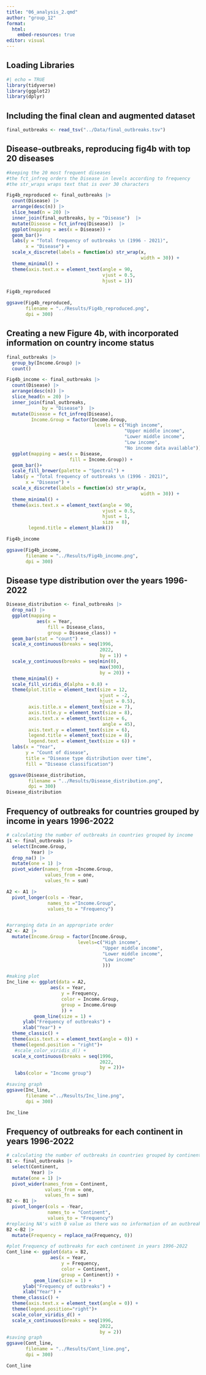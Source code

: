 ```yaml
---
title: "06_analysis_2.qmd"
author: "group_12"
format:
  html:
    embed-resources: true
editor: visual
---
```


## Loading Libraries

```r
#| echo = TRUE
library(tidyverse)
library(ggplot2)
library(dplyr)
```

## Including the final clean and augmented dataset

```r
final_outbreaks <- read_tsv("../Data/final_outbreaks.tsv")
```

## Disease-outbreaks, reproducing fig4b with top 20 diseases

```r
#keeping the 20 most frequent diseases
#the fct_infreq orders the Disease in levels according to frequency
#the str_wraps wraps text that is over 30 characters

Fig4b_reproduced <- final_outbreaks |> 
  count(Disease) |> 
  arrange(desc(n)) |> 
  slice_head(n = 20) |>  
  inner_join(final_outbreaks, by = "Disease")  |> 
  mutate(Disease = fct_infreq(Disease))  |>  
  ggplot(mapping = aes(x = Disease)) +
  geom_bar()+
  labs(y = "Total frequency of outbreaks \n (1996 - 2021)", 
       x = "Disease") +
  scale_x_discrete(labels = function(x) str_wrap(x, 
                                                 width = 30)) + 
  theme_minimal() +
  theme(axis.text.x = element_text(angle = 90, 
                                   vjust = 0.5,
                                   hjust = 1))

Fig4b_reproduced

ggsave(Fig4b_reproduced, 
       filename = "../Results/Fig4b_reproduced.png", 
       dpi = 300)
```

## Creating a new Figure 4b, with incorporated information on country income status

```r
final_outbreaks |> 
  group_by(Income.Group) |> 
  count()

Fig4b_income <- final_outbreaks |> 
  count(Disease) |> 
  arrange(desc(n)) |> 
  slice_head(n = 20) |> 
  inner_join(final_outbreaks, 
             by = "Disease")  |> 
  mutate(Disease = fct_infreq(Disease), 
         Income.Group = factor(Income.Group, 
                                levels = c("High income", 
                                           "Upper middle income", 
                                           "Lower middle income", 
                                           "Low income", 
                                           "No income data available"))) |>
  ggplot(mapping = aes(x = Disease, 
                       fill = Income.Group)) +
  geom_bar()+
  scale_fill_brewer(palette = "Spectral") +
  labs(y = "Total frequency of outbreaks \n (1996 - 2021)", 
       x = "Disease") +
  scale_x_discrete(labels = function(x) str_wrap(x, 
                                                 width = 30)) +
  theme_minimal() +
  theme(axis.text.x = element_text(angle = 90, 
                                   vjust = 0.5, 
                                   hjust = 1, 
                                   size = 8), 
        legend.title = element_blank())

Fig4b_income

ggsave(Fig4b_income, 
       filename = "../Results/Fig4b_income.png",
       dpi = 300)

```

## Disease type distribution over the years 1996-2022

```r
Disease_distribution <- final_outbreaks |>
  drop_na() |> 
  ggplot(mapping =
           aes(x = Year,
               fill = Disease_class, 
               group = Disease_class)) +
  geom_bar(stat = "count") +
  scale_x_continuous(breaks = seq(1996, 
                                  2022, 
                                  by = 1)) +
  scale_y_continuous(breaks = seq(min(0), 
                                  max(300), 
                                  by = 20)) +  
  theme_minimal() +
  scale_fill_viridis_d(alpha = 0.8) +
  theme(plot.title = element_text(size = 12,
                                  vjust = -2,
                                  hjust = 0.5),
        axis.title.x = element_text(size = 7),
        axis.title.y = element_text(size = 8),
        axis.text.x = element_text(size = 6,
                                   angle = 45),
        axis.text.y = element_text(size = 6),
        legend.title = element_text(size = 8),
        legend.text = element_text(size = 6)) +
  labs(x = "Year",
       y = "Count of disease",
       title = "Disease type distribution over time",
       fill = "Disease classification")

 ggsave(Disease_distribution, 
        filename = "../Results/Disease_distribution.png", 
        dpi = 300)
Disease_distribution
```

## Frequency of outbreaks for countries grouped by income in years 1996-2022

```r
# calculating the number of outbreaks in countries grouped by income
A1 <- final_outbreaks |> 
  select(Income.Group,
         Year) |> 
  drop_na() |> 
  mutate(one = 1) |> 
  pivot_wider(names_from =Income.Group,
              values_from = one, 
              values_fn = sum)

A2 <- A1 |> 
  pivot_longer(cols = -Year, 
               names_to ="Income.Group",
               values_to = "Frequency")  


#arranging data in an appropriate order
A2 <- A2 |> 
  mutate(Income.Group = factor(Income.Group, 
                          levels=c("High income",
                                   "Upper middle income",
                                   "Lower middle income",
                                   "Low income"
                                   )))

#making plot
Inc_line <- ggplot(data = A2, 
                aes(x = Year, 
                    y = Frequency,
                    color = Income.Group,
                    group = Income.Group
                    )) + 
          geom_line(size = 1) +
      ylab("Frequency of outbreaks") + 
      xlab("Year") +
  theme_classic() +
  theme(axis.text.x = element_text(angle = 0)) +
  theme(legend.position = "right")+
   #scale_color_viridis_d() +
  scale_x_continuous(breaks = seq(1996,
                                  2022, 
                                  by = 2))+
   labs(color = "Income group")

#saving graph
ggsave(Inc_line, 
       filename ="../Results/Inc_line.png", 
       dpi = 300)

Inc_line
```

## Frequency of outbreaks for each continent in years 1996-2022

```r
# calculating the number of outbreaks in countries grouped by continent
B1 <- final_outbreaks |>
  select(Continent,
         Year) |> 
  mutate(one = 1) |>
  pivot_wider(names_from = Continent,
              values_from = one, 
              values_fn = sum)
B2 <- B1 |> 
  pivot_longer(cols = -Year, 
               names_to = "Continent",
               values_to = "Frequency") 
#replacing NA's with 0 value as there was no information of an outbreak for a specific continent in a specific year
B2 <-B2 |> 
  mutate(Frequency = replace_na(Frequency, 0))

#plot Frequency of outbreaks for each continent in years 1996-2022
Cont_line <- ggplot(data = B2, 
                aes(x = Year, 
                    y = Frequency,
                    color = Continent,
                    group = Continent)) +  
          geom_line(size = 1) +
      ylab("Frequency of outbreaks") + 
      xlab("Year") +
  theme_classic() +
  theme(axis.text.x = element_text(angle = 0)) +
  theme(legend.position="right")+
  scale_color_viridis_d() +
  scale_x_continuous(breaks = seq(1996,
                                  2022, 
                                  by = 2))
#saving graph
ggsave(Cont_line, 
       filename = "../Results/Cont_line.png", 
       dpi = 300)

Cont_line
```
